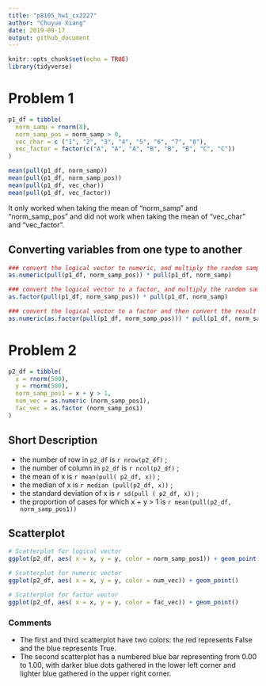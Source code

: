 ```yaml
---
title: "p8105_hw1_cx2227"
author: "Chuyue Xiang"
date: 2019-09-17
output: github_document
---
```


```r
knitr::opts_chunk$set(echo = TRUE)
library(tidyverse)
```

# Problem 1

```r
p1_df = tibble(
  norm_samp = rnorm(8),
  norm_samp_pos = norm_samp > 0,
  vec_char = c ("1", "2", "3", "4", "5", "6", "7", "8"),
  vec_factor = factor(c("A", "A", "A", "B", "B", "B", "C", "C"))
)

mean(pull(p1_df, norm_samp))
mean(pull(p1_df, norm_samp_pos))
mean(pull(p1_df, vec_char))
mean(pull(p1_df, vec_factor))

```
It only worked when taking the mean of "norm_samp" and "norm_samp_pos" and did not work when taking the mean of "vec_char" and "vec_factor".


## Converting variables from one type to another

```r

### convert the logical vector to numeric, and multiply the random sample by the result
as.numeric(pull(p1_df, norm_samp_pos)) * pull(p1_df, norm_samp)

### convert the logical vector to a factor, and multiply the random sample by the result
as.factor(pull(p1_df, norm_samp_pos)) * pull(p1_df, norm_samp)

### convert the logical vector to a factor and then convert the result to numeric, and multiply the random sample by the result
as.numeric(as.factor(pull(p1_df, norm_samp_pos))) * pull(p1_df, norm_samp)
```

# Problem 2 

```r
p2_df = tibble(
  x = rnorm(500),
  y = rnorm(500),
  norm_samp_pos1 = x + y > 1,
  num_vec = as.numeric (norm_samp_pos1),
  fac_vec = as.factor (norm_samp_pos1)
)
```

## Short Description
- the number of row in `p2_df` is `r nrow(p2_df)` ;
- the number of column in `p2_df` is `r ncol(p2_df)` ;
- the mean of x is `r mean(pull( p2_df, x))` ; 
- the median of x is `r median (pull(p2_df, x))` ;
- the standard deviation of x is `r sd(pull ( p2_df, x))` ;
- the proportion of cases for which x + y > 1 is `r mean(pull(p2_df, norm_samp_pos1))`

## Scatterplot
```r
# Scatterplot for logical vector
ggplot(p2_df, aes( x = x, y = y, color = norm_samp_pos1)) + geom_point()

# Scatterplot for numeric vector
ggplot(p2_df, aes( x = x, y = y, color = num_vec)) + geom_point()

# Scatterplot for factor vector
ggplot(p2_df, aes( x = x, y = y, color = fac_vec)) + geom_point()

```

### Comments
- The first and third scatterplot have two colors: the red represents False and the blue represents True.
- The second scatterplot has a numbered blue bar representing from 0.00 to 1.00, with darker blue dots gathered in the lower left corner and lighter blue gathered in the upper right corner.










